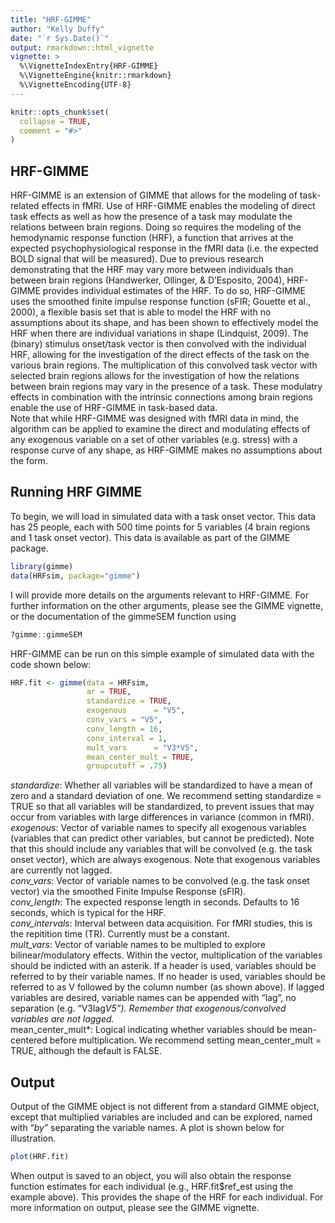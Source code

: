 ```yaml
---
title: "HRF-GIMME"
author: "Kelly Duffy"
date: "`r Sys.Date()`"
output: rmarkdown::html_vignette
vignette: >
  %\VignetteIndexEntry{HRF-GIMME}
  %\VignetteEngine{knitr::rmarkdown}
  %\VignetteEncoding{UTF-8}
---
```


```r
knitr::opts_chunk$set(
  collapse = TRUE,
  comment = "#>"
)
```

## HRF-GIMME

HRF-GIMME is an extension of GIMME that allows for the modeling of task-related effects in fMRI. Use of HRF-GIMME enables the modeling of direct task effects as well as how the presence of a task may modulate the relations between brain regions. Doing so requires the modeling of the hemodynamic response function (HRF), a function that arrives at the expected psychophysiological response in the fMRI data (i.e. the expected BOLD signal that will be measured). Due to previous research demonstrating that the HRF may vary more between individuals than between brain regions (Handwerker, Ollinger, & D'Esposito, 2004), HRF-GIMME provides individual estimates of the HRF. To do so, HRF-GIMME uses the smoothed finite impulse response function (sFIR; Gouette et al., 2000), a flexible basis set that is able to model the HRF with no assumptions about its shape, and has been shown to effectively model the HRF when there are individual variations in shape (Lindquist, 2009). The (binary) stimulus onset/task vector is then convolved with the individual HRF, allowing for the investigation of the direct effects of the task on the various brain regions. The multiplication of this convolved task vector with selected brain regions allows for the investigation of how the relations between brain regions may vary in the presence of a task. These modulatry effects in combination with the intrinsic connections among brain regions enable the use of HRF-GIMME in task-based data.  
Note that while HRF-GIMME was designed with fMRI data in mind, the algorithm can be applied to examine the direct and modulating effects of any exogenous variable on a set of other variables (e.g. stress) with a response curve of any shape, as HRF-GIMME makes no assumptions about the form.   

## Running HRF GIMME

To begin, we will load in simulated data with a task onset vector. This data has 25 people, each with 500 time points for 5 variables (4 brain regions and 1 task onset vector). This data is available as part of the GIMME package.  

```r
library(gimme)
data(HRFsim, package="gimme")
```

I will provide more details on the arguments relevant to HRF-GIMME. For further information on the other arguments, please see the GIMME vignette, or the documentation of the gimmeSEM function using   
```r
?gimme::gimmeSEM 
```

HRF-GIMME can be run on this simple example of simulated data with the code shown below:  
```r
HRF.fit <- gimme(data = HRFsim,
                 ar = TRUE,
                 standardize = TRUE,
                 exogenous      = "V5",
                 conv_vars = "V5", 
                 conv_length = 16,
                 conv_interval = 1,
                 mult_vars      = "V3*V5",
                 mean_center_mult = TRUE, 
                 groupcutoff = .75)
```
*standardize*: Whether all variables  will be standardized to have a mean of zero and a standard deviation of one. We recommend setting standardize = TRUE so that all variables will be standardized, to prevent issues that may occur from variables with large differences in variance (common in fMRI).  
*exogenous*: Vector of variable names to specify all exogenous variables (variables that can predict other variables, but cannot be predicted). Note that this should include any variables that will be convolved (e.g. the task onset vector), which are always exogenous. Note that exogenous variables are currently not lagged.   
*conv_vars*: Vector of variable names to be convolved (e.g. the task onset vector) via the smoothed Finite Impulse Response (sFIR).   
*conv_length*: The expected response length in seconds. Defaults to 16 seconds, which is typical for the HRF.   
*conv_intervals*: Interval between data acquisition. For fMRI studies, this is the repitition time (TR). Currently must be a constant.   
*mult_vars*: Vector of variable names to be multipled to explore bilinear/modulatory effects. Within the vector, multiplication of the variables should be indicted with an asterik. If a header is used, variables should be referred to by their variable names. If no header is used, variables should be referred to as V followed by the column number (as shown above). If lagged variables are desired, variable names can be appended with "lag", no separation (e.g. "V3lag*V5"). Remember that exogenous/convolved variables are not lagged.   
*mean_center_mult*: Logical indicating whether variables should be mean-centered before multiplication. We recommend setting mean_center_mult = TRUE, although the default is FALSE.  

## Output

Output of the GIMME object is not different from a standard GIMME object, except that multiplied variables are included and can be explored, named with "_by_" separating the variable names. A plot is shown below for illustration.   
```r
plot(HRF.fit)
```
When output is saved to an object, you will also obtain the response function estimates for each individual (e.g., HRF.fit$ref_est using the example above). This provides the shape of the HRF for each individual. 
For more information on output, please see the GIMME vignette. 
